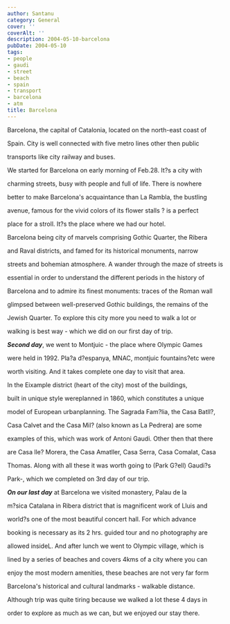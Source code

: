 ```yaml
---
author: Santanu
category: General
cover: ''
coverAlt: ''
description: 2004-05-10-barcelona
pubDate: 2004-05-10
tags:
- people
- gaudi
- street
- beach
- spain
- transport
- barcelona
- atm
title: Barcelona
---
```


Barcelona, the capital of Catalonia, located on the north-east coast of

Spain. City is well connected with five metro lines other then public

transports like city railway and buses.



  



We started for Barcelona on early morning of Feb.28. It?s a city with

charming streets, busy with people and full of life. There is nowhere

better to make Barcelona's acquaintance than La Rambla, the bustling

avenue, famous for the vivid colors of its flower stalls ? is a perfect

place for a stroll. It?s the place where we had our hotel.



  



Barcelona being city of marvels comprising Gothic Quarter, the Ribera

and Raval districts, and famed for its historical monuments, narrow

streets and bohemian atmosphere. A wander through the maze of streets is

essential in order to understand the different periods in the history of

Barcelona and to admire its finest monuments: traces of the Roman wall

glimpsed between well-preserved Gothic buildings, the remains of the

Jewish Quarter. To explore this city more you need to walk a lot or

walking is best way - which we did on our first day of trip.



  



***Second day***, we went to Montjuic - the place where Olympic Games

were held in 1992. Pla?a d?espanya, MNAC, montjuic fountains?etc were

worth visiting. And it takes complete one day to visit that area.



In the Eixample district (heart of the city) most of the buildings,

built in unique style wereplanned in 1860, which constitutes a unique

model of European urbanplanning. The Sagrada Fam?lia, the Casa Batll?,

Casa Calvet and the Casa Mil? (also known as La Pedrera) are some

examples of this, which was work of Antoni Gaudi. Other then that there

are Casa lle? Morera, the Casa Amatller, Casa Serra, Casa Comalat, Casa

Thomas. Along with all these it was worth going to (Park G?ell) Gaudi?s

Park-, which we completed on 3rd day of our trip.



  



***On our last day*** at Barcelona we visited monastery, Palau de la

m?sica Catalana in Ribera district that is magnificent work of Lluis and

world?s one of the most beautiful concert hall. For which advance

booking is necessary as its 2 hrs. guided tour and no photography are

allowed insideL. And after lunch we went to Olympic village, which is

lined by a series of beaches and covers 4kms of a city where you can

enjoy the most modern amenities, these beaches are not very far form

Barcelona's historical and cultural landmarks - walkable distance.



  



Although trip was quite tiring because we walked a lot these 4 days in

order to explore as much as we can, but we enjoyed our stay there.